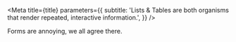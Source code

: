 

<Meta
  title={title}
  parameters={{
    subtitle:
      'Lists & Tables are both organisms that render repeated, interactive information.',
  }}
/>

Forms are annoying, we all agree there.

<TableOfContents />
